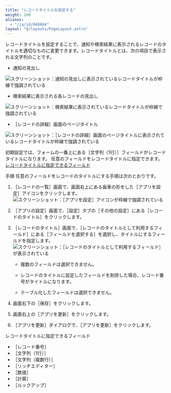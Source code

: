```yaml
---
title: "レコードタイトルを設定する"
weight: 200
aliases:
  - "/ja/id/040604"
layout: "@/layouts/PageLayout.astro"
---
```




レコードタイトルを設定することで、通知や検索結果に表示されるレコードのタイトルを適切なものに変更できます。レコードタイトルとは、次の項目で表示される文字列のことです。

* 通知の見出し

<Img src="/k/kintone/img-ja/title_field_01.png" alt="スクリーンショット：通知の見出しに表示されているレコードタイトルが枠線で強調されている" />

* 検索結果に表示される各レコードの見出し

<Img src="/k/kintone/img-ja/title_field_02.png" alt="スクリーンショット：検索結果に表示されているレコードタイトルが枠線で強調されている" />

* <Wovn>［レコードの詳細］</Wovn>画面のページタイトル

<Img src="/k/kintone/img-ja/title_field_03.png" alt="スクリーンショット：［レコードの詳細］画面のページタイトルに表示されているレコードタイトルが枠線で強調されている" />

初期設定では、フォームの一番上にある<Wovn>［文字列（1行）］</Wovn>フィールドがレコードタイトルになります。
任意のフィールドをレコードタイトルに指定できます。  
[レコードタイトルに指定できるフィールド](#app_settings_title_field_20)

<Heading id="app_settings_title_field_10">手順</Heading>
任意のフィールドをレコードのタイトルにする手順は次のとおりです。

1. <Wovn>［レコードの一覧］</Wovn>画面で、画面右上にある歯車の形をした<Wovn>［アプリを設定］</Wovn>アイコンをクリックします。  
   <Img src="/k/kintone/img/settings_new_icon.png" alt="スクリーンショット：［アプリを設定］アイコンが枠線で強調されている" />

1. <Wovn>［アプリの設定］</Wovn>画面で、<Wovn>［設定］</Wovn>タブの<Wovn>［その他の設定］</Wovn>にある<Wovn>［レコードのタイトル］</Wovn>をクリックします。

1. <Wovn>［レコードのタイトル］</Wovn>画面で、<Wovn>［レコードのタイトルとして利用するフィールド］</Wovn>にある<Wovn>［フィールドを選択する］</Wovn>を選択し、タイトルにするフィールドを指定します。  
   <Img src="/k/kintone/img-ja/title_field_img3.png" alt="スクリーンショット：［レコードのタイトルとして利用するフィールド］が表示されている" />

   <Note>


   * 複数のフィールドは選択できません。

   * レコードのタイトルに設定したフィールドを削除した場合、レコード番号がタイトルになります。<Wovn></Wovn>

   * テーブル化したフィールドは選択できません。

   
   </Note>

1. 画面右下の<Wovn>［保存］</Wovn>をクリックします。

1. 画面右上の<Wovn>［アプリを更新］</Wovn>をクリックします。

1. <Wovn>［アプリを更新］</Wovn>ダイアログで、<Wovn>［アプリを更新］</Wovn>をクリックします。

<Heading id="app_settings_title_field_20">レコードタイトルに指定できるフィールド</Heading>
* <Wovn>［レコード番号］</Wovn>
* <Wovn>［文字列（1行）］</Wovn>
* <Wovn>［文字列（複数行）］</Wovn>
* <Wovn>［リッチエディター］</Wovn>
* <Wovn>［数値］</Wovn>
* <Wovn>［計算］</Wovn>
* <Wovn>［ルックアップ］</Wovn>
